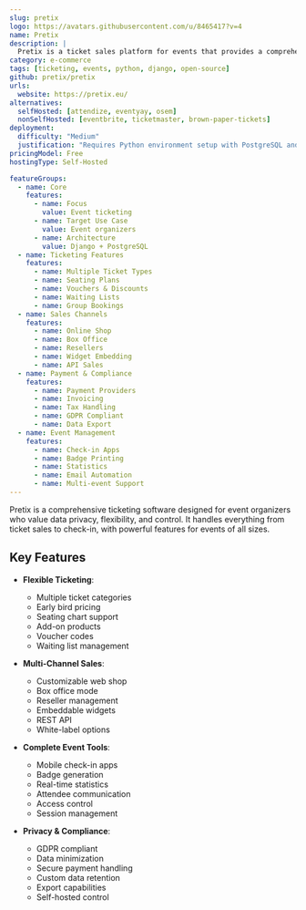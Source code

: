 ```yaml
---
slug: pretix
logo: https://avatars.githubusercontent.com/u/8465417?v=4
name: Pretix
description: |
  Pretix is a ticket sales platform for events that provides a comprehensive solution for selling tickets online and at the door with a focus on data privacy and flexibility.
category: e-commerce
tags: [ticketing, events, python, django, open-source]
github: pretix/pretix
urls:
  website: https://pretix.eu/
alternatives:
  selfHosted: [attendize, eventyay, osem]
  nonSelfHosted: [eventbrite, ticketmaster, brown-paper-tickets]
deployment:
  difficulty: "Medium"
  justification: "Requires Python environment setup with PostgreSQL and Redis for production use."
pricingModel: Free
hostingType: Self-Hosted

featureGroups:
  - name: Core
    features:
      - name: Focus
        value: Event ticketing
      - name: Target Use Case
        value: Event organizers
      - name: Architecture
        value: Django + PostgreSQL
  - name: Ticketing Features
    features:
      - name: Multiple Ticket Types
      - name: Seating Plans
      - name: Vouchers & Discounts
      - name: Waiting Lists
      - name: Group Bookings
  - name: Sales Channels
    features:
      - name: Online Shop
      - name: Box Office
      - name: Resellers
      - name: Widget Embedding
      - name: API Sales
  - name: Payment & Compliance
    features:
      - name: Payment Providers
      - name: Invoicing
      - name: Tax Handling
      - name: GDPR Compliant
      - name: Data Export
  - name: Event Management
    features:
      - name: Check-in Apps
      - name: Badge Printing
      - name: Statistics
      - name: Email Automation
      - name: Multi-event Support
---
```


Pretix is a comprehensive ticketing software designed for event organizers who value data privacy, flexibility, and control. It handles everything from ticket sales to check-in, with powerful features for events of all sizes.

## Key Features

- **Flexible Ticketing**:

  - Multiple ticket categories
  - Early bird pricing
  - Seating chart support
  - Add-on products
  - Voucher codes
  - Waiting list management

- **Multi-Channel Sales**:

  - Customizable web shop
  - Box office mode
  - Reseller management
  - Embeddable widgets
  - REST API
  - White-label options

- **Complete Event Tools**:

  - Mobile check-in apps
  - Badge generation
  - Real-time statistics
  - Attendee communication
  - Access control
  - Session management

- **Privacy & Compliance**:
  - GDPR compliant
  - Data minimization
  - Secure payment handling
  - Custom data retention
  - Export capabilities
  - Self-hosted control

